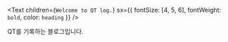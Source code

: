 <Text
  children={`Welcome to QT log.`}
  sx={{ fontSize: [4, 5, 6], fontWeight: `bold`, color: `heading` }}
/>

QT를 기록하는 블로그입니다.
